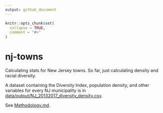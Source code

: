 ```yaml
---
output: github_document
---
```


<!-- README.md is generated from README.Rmd. Please edit that file -->

```r
knitr::opts_chunk$set(
  collapse = TRUE,
  comment = "#>"
)
```
# nj-towns

Calculating stats for New Jersey towns. So far, just calculating density and
racial diversity.

A dataset containing the Diversity Index, population density, and other 
variables for every NJ municipality is in 
[data/output/NJ_20132017_diversity_density.csv](./data/output/NJ_20132017_diversity_density.csv).

See [Methodology.md](./code/Markdown/Methodology.md).
